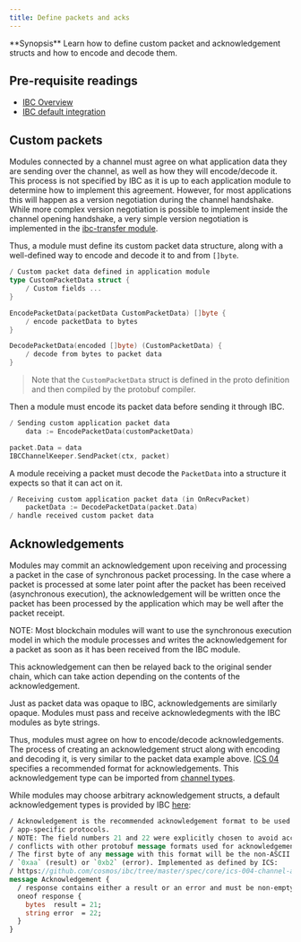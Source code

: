 ```yaml
---
title: Define packets and acks
---
```


<Note>
**Synopsis**
Learn how to define custom packet and acknowledgement structs and how to encode and decode them.
</Note>

<Note>

## Pre-requisite readings

* [IBC Overview](/docs/ibc/v5.4.x/ibc/overview)
* [IBC default integration](/docs/ibc/v5.4.x/middleware/ics29-fee/integration)

</Note>

## Custom packets

Modules connected by a channel must agree on what application data they are sending over the
channel, as well as how they will encode/decode it. This process is not specified by IBC as it is up
to each application module to determine how to implement this agreement. However, for most
applications this will happen as a version negotiation during the channel handshake. While more
complex version negotiation is possible to implement inside the channel opening handshake, a very
simple version negotiation is implemented in the [ibc-transfer module](https://github.com/cosmos/ibc-go/tree/main/modules/apps/transfer/module.go).

Thus, a module must define its custom packet data structure, along with a well-defined way to
encode and decode it to and from `[]byte`.

```go expandable
/ Custom packet data defined in application module
type CustomPacketData struct {
    / Custom fields ...
}

EncodePacketData(packetData CustomPacketData) []byte {
    / encode packetData to bytes
}

DecodePacketData(encoded []byte) (CustomPacketData) {
    / decode from bytes to packet data
}
```

> Note that the `CustomPacketData` struct is defined in the proto definition and then compiled by the protobuf compiler.

Then a module must encode its packet data before sending it through IBC.

```go
/ Sending custom application packet data
    data := EncodePacketData(customPacketData)

packet.Data = data
IBCChannelKeeper.SendPacket(ctx, packet)
```

A module receiving a packet must decode the `PacketData` into a structure it expects so that it can
act on it.

```go
/ Receiving custom application packet data (in OnRecvPacket)
    packetData := DecodePacketData(packet.Data)
/ handle received custom packet data
```

## Acknowledgements

Modules may commit an acknowledgement upon receiving and processing a packet in the case of synchronous packet processing.
In the case where a packet is processed at some later point after the packet has been received (asynchronous execution), the acknowledgement
will be written once the packet has been processed by the application which may be well after the packet receipt.

NOTE: Most blockchain modules will want to use the synchronous execution model in which the module processes and writes the acknowledgement
for a packet as soon as it has been received from the IBC module.

This acknowledgement can then be relayed back to the original sender chain, which can take action
depending on the contents of the acknowledgement.

Just as packet data was opaque to IBC, acknowledgements are similarly opaque. Modules must pass and
receive acknowledegments with the IBC modules as byte strings.

Thus, modules must agree on how to encode/decode acknowledgements. The process of creating an
acknowledgement struct along with encoding and decoding it, is very similar to the packet data
example above. [ICS 04](https://github.com/cosmos/ibc/blob/master/spec/core/ics-004-channel-and-packet-semantics#acknowledgement-envelope)
specifies a recommended format for acknowledgements. This acknowledgement type can be imported from
[channel types](https://github.com/cosmos/ibc-go/tree/main/modules/core/04-channel/types).

While modules may choose arbitrary acknowledgement structs, a default acknowledgement types is provided by IBC [here](https://github.com/cosmos/ibc-go/blob/main/proto/ibc/core/channel/v1/channel.proto):

```protobuf expandable
/ Acknowledgement is the recommended acknowledgement format to be used by
/ app-specific protocols.
/ NOTE: The field numbers 21 and 22 were explicitly chosen to avoid accidental
/ conflicts with other protobuf message formats used for acknowledgements.
/ The first byte of any message with this format will be the non-ASCII values
/ `0xaa` (result) or `0xb2` (error). Implemented as defined by ICS:
/ https://github.com/cosmos/ibc/tree/master/spec/core/ics-004-channel-and-packet-semantics#acknowledgement-envelope
message Acknowledgement {
  / response contains either a result or an error and must be non-empty
  oneof response {
    bytes  result = 21;
    string error  = 22;
  }
}
```
